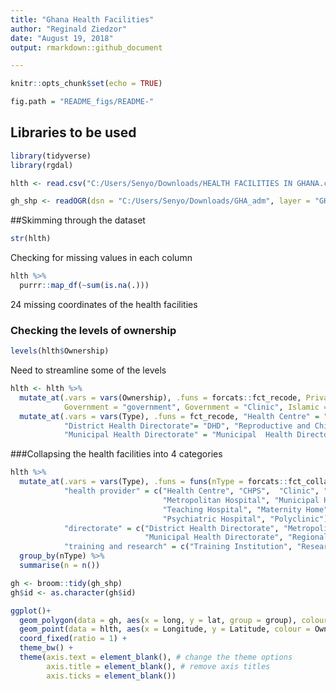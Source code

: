```yaml
---
title: "Ghana Health Facilities"
author: "Reginald Ziedzor"
date: "August 19, 2018"
output: rmarkdown::github_document

---
```


```r
knitr::opts_chunk$set(echo = TRUE)
```

```r
fig.path = "README_figs/README-"
```

## Libraries to be used

```r
library(tidyverse)
library(rgdal)

```

```r

hlth <- read.csv("C:/Users/Senyo/Downloads/HEALTH FACILITIES IN GHANA.csv")

gh_shp <- readOGR(dsn = "C:/Users/Senyo/Downloads/GHA_adm", layer = "GHA_adm1")

```


##Skimming through the dataset
```r
str(hlth)
```

Checking for missing values in each column
```r
hlth %>% 
  purrr::map_df(~sum(is.na(.)))
```
24 missing coordinates of the health facilities

### Checking the levels of ownership
```r
levels(hlth$Ownership) 
```
Need to streamline some of the levels

```r
hlth <- hlth %>% 
  mutate_at(.vars = vars(Ownership), .funs = forcats::fct_recode, Private = "private", Islamic = "Muslim", 
            Government = "government", Government = "Clinic", Islamic = "Mission") %>% 
  mutate_at(.vars = vars(Type), .funs = fct_recode, "Health Centre" = "Centre", CHPS ="CPHS", Clinic = "clinic",
            "District Health Directorate"= "DHD", "Reproductive and Child Health" = "RCH",
            "Municipal Health Directorate" = "Municipal  Health Directorate")
```


###Collapsing the health facilities into 4 categories
```r
hlth %>% 
  mutate_at(.vars = vars(Type), .funs = funs(nType = forcats::fct_collapse), 
            "health provider" = c("Health Centre", "CHPS",  "Clinic", "Hospital", "District Hospital", 
                                  "Metropolitan Hospital", "Municipal Hospital", "Regional Hospital", 
                                  "Teaching Hospital", "Maternity Home", "Reproductive and Child Health",
                                  "Psychiatric Hospital", "Polyclinic"),
            "directorate" = c("District Health Directorate", "Metropolitan Health Directorate", 
                              "Municipal Health Directorate", "Regional Health Directorate"),
            "training and research" = c("Training Institution", "Research Institution")) %>% 
  group_by(nType) %>% 
  summarise(n = n())
```


```r
gh <- broom::tidy(gh_shp)
gh$id <- as.character(gh$id)
```


```r
ggplot()+
  geom_polygon(data = gh, aes(x = long, y = lat, group = group), colour = "grey") +
  geom_point(data = hlth, aes(x = Longitude, y = Latitude, colour = Ownership)) +
  coord_fixed(ratio = 1) +
  theme_bw() +
  theme(axis.text = element_blank(), # change the theme options 
        axis.title = element_blank(), # remove axis titles 
        axis.ticks = element_blank()) 
```


